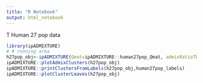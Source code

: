 ```yaml
---
title: "R Notebook"
output: html_notebook
---
```



T Human 27 pop data
```r
library(ipADMIXTURE)
# # running area
h27pop_obj<-ipADMIXTURE(Qmat=ipADMIXTURE::human27pop_Qmat, admixRatioThs =0.15)
ipADMIXTURE::plotAdmixClusters(h27pop_obj)
ipADMIXTURE::printClustersFromLabels(h27pop_obj,human27pop_labels)
ipADMIXTURE::plotClusterLeaves(h27pop_obj)
```
